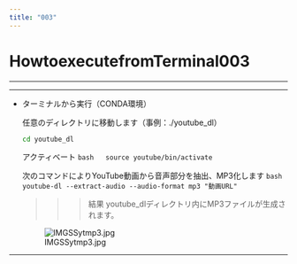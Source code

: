 ```yaml
---
title: "003"
---
```


# HowtoexecutefromTerminal003

------------------------------------------------------------------------

------------------------------------------------------------------------

-   ターミナルから実行（CONDA環境）

    任意のディレクトリに移動します（事例：./youtube_dl）

    ``` bash
    cd youtube_dl
    ```

    アクティベート `bash   source youtube/bin/activate`

    次のコマンドによりYouTube動画から音声部分を抽出、MP3化します `bash   youtube-dl --extract-audio --audio-format mp3 "動画URL"`

    > > > 結果 youtube_dlディレクトリ内にMP3ファイルが生成されます。

    ![IMGSSytmp3.jpg](/assets/IMGSSytmp3.jpg)

------------------------------------------------------------------------